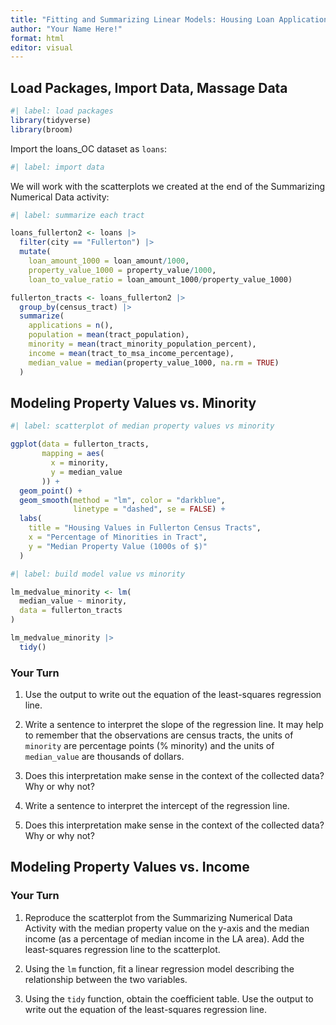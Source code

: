 ```yaml
---
title: "Fitting and Summarizing Linear Models: Housing Loan Applications in Fullerton"
author: "Your Name Here!"
format: html
editor: visual
---
```


## Load Packages, Import Data, Massage Data

```r
#| label: load packages
library(tidyverse)
library(broom)
```

Import the loans_OC dataset as `loans`:

```r
#| label: import data 

```

We will work with the scatterplots we created at the end of the Summarizing Numerical Data activity:

```r
#| label: summarize each tract

loans_fullerton2 <- loans |>
  filter(city == "Fullerton") |>
  mutate(
    loan_amount_1000 = loan_amount/1000,
    property_value_1000 = property_value/1000,
    loan_to_value_ratio = loan_amount_1000/property_value_1000)

fullerton_tracts <- loans_fullerton2 |>
  group_by(census_tract) |>
  summarize(
    applications = n(),
    population = mean(tract_population),
    minority = mean(tract_minority_population_percent),
    income = mean(tract_to_msa_income_percentage),
    median_value = median(property_value_1000, na.rm = TRUE)
  )
```

## Modeling Property Values vs. Minority

```r
#| label: scatterplot of median property values vs minority

ggplot(data = fullerton_tracts,
       mapping = aes(
         x = minority,
         y = median_value
       )) +
  geom_point() +
  geom_smooth(method = "lm", color = "darkblue", 
              linetype = "dashed", se = FALSE) +
  labs(
    title = "Housing Values in Fullerton Census Tracts",
    x = "Percentage of Minorities in Tract",
    y = "Median Property Value (1000s of $)"
  )
```

```r
#| label: build model value vs minority

lm_medvalue_minority <- lm(
  median_value ~ minority,
  data = fullerton_tracts
)

lm_medvalue_minority |>
  tidy()
```

### Your Turn

1.  Use the output to write out the equation of the least-squares regression line.

2. Write a sentence to interpret the slope of the regression line. It may help to remember that the observations are census tracts, the units of `minority` are percentage points (% minority) and the units of `median_value` are thousands of dollars.

3. Does this interpretation make sense in the context of the collected data? Why or why not?

4. Write a sentence to interpret the intercept of the regression line.

5. Does this interpretation make sense in the context of the collected data? Why or why not?

## Modeling Property Values vs. Income

### Your Turn

1. Reproduce the scatterplot from the Summarizing Numerical Data Activity with the median property value on the y-axis and the median income (as a percentage of median income in the LA area). Add the least-squares regression line to the scatterplot.

2. Using the `lm` function, fit a linear regression model describing the relationship between the two variables.

3. Using the `tidy` function, obtain the coefficient table. Use the output to write out the equation of the least-squares regression line.

